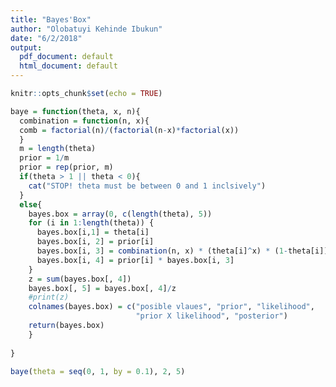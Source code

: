 ---
title: "Bayes'Box"
author: "Olobatuyi Kehinde Ibukun"
date: "6/2/2018"
output:
  pdf_document: default
  html_document: default
---

```{r setup, include=FALSE}
knitr::opts_chunk$set(echo = TRUE)
```


```{r}

baye = function(theta, x, n){
  combination = function(n, x){
  comb = factorial(n)/(factorial(n-x)*factorial(x))
  }
  m = length(theta)
  prior = 1/m
  prior = rep(prior, m)
  if(theta > 1 || theta < 0){
    cat("STOP! theta must be between 0 and 1 inclsively")
  }
  else{
    bayes.box = array(0, c(length(theta), 5))
    for (i in 1:length(theta)) {
      bayes.box[i,1] = theta[i]
      bayes.box[i, 2] = prior[i]
      bayes.box[i, 3] = combination(n, x) * (theta[i]^x) * (1-theta[i])^(n-x)
      bayes.box[i, 4] = prior[i] * bayes.box[i, 3]
    }
    z = sum(bayes.box[, 4])
    bayes.box[, 5] = bayes.box[, 4]/z
    #print(z)
    colnames(bayes.box) = c("posible vlaues", "prior", "likelihood", 
                            "prior X likelihood", "posterior")
    return(bayes.box)  
    }
  
}

baye(theta = seq(0, 1, by = 0.1), 2, 5)

```

